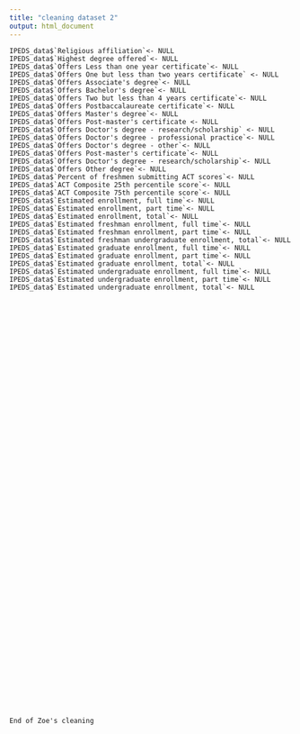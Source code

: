 ```yaml
---
title: "cleaning dataset 2"
output: html_document
---
```


```
IPEDS_data$`Religious affiliation`<- NULL
IPEDS_data$`Highest degree offered`<- NULL
IPEDS_data$`Offers Less than one year certificate`<- NULL
IPEDS_data$`Offers One but less than two years certificate` <- NULL
IPEDS_data$`Offers Associate's degree`<- NULL
IPEDS_data$`Offers Bachelor's degree`<- NULL
IPEDS_data$`Offers Two but less than 4 years certificate`<- NULL
IPEDS_data$`Offers Postbaccalaureate certificate`<- NULL
IPEDS_data$`Offers Master's degree`<- NULL
IPEDS_data$`Offers Post-master's certificate <- NULL
IPEDS_data$`Offers Doctor's degree - research/scholarship` <- NULL
IPEDS_data$`Offers Doctor's degree - professional practice`<- NULL
IPEDS_data$`Offers Doctor's degree - other`<- NULL
IPEDS_data$`Offers Post-master's certificate`<- NULL
IPEDS_data$`Offers Doctor's degree - research/scholarship`<- NULL
IPEDS_data$`Offers Other degree`<- NULL
IPEDS_data$`Percent of freshmen submitting ACT scores`<- NULL
IPEDS_data$`ACT Composite 25th percentile score`<- NULL
IPEDS_data$`ACT Composite 75th percentile score`<- NULL
IPEDS_data$`Estimated enrollment, full time`<- NULL
IPEDS_data$`Estimated enrollment, part time`<- NULL
IPEDS_data$`Estimated enrollment, total`<- NULL
IPEDS_data$`Estimated freshman enrollment, full time`<- NULL
IPEDS_data$`Estimated freshman enrollment, part time`<- NULL
IPEDS_data$`Estimated freshman undergraduate enrollment, total`<- NULL
IPEDS_data$`Estimated graduate enrollment, full time`<- NULL
IPEDS_data$`Estimated graduate enrollment, part time`<- NULL
IPEDS_data$`Estimated graduate enrollment, total`<- NULL
IPEDS_data$`Estimated undergraduate enrollment, full time`<- NULL
IPEDS_data$`Estimated undergraduate enrollment, part time`<- NULL
IPEDS_data$`Estimated undergraduate enrollment, total`<- NULL
 





















































End of Zoe's cleaning

```

